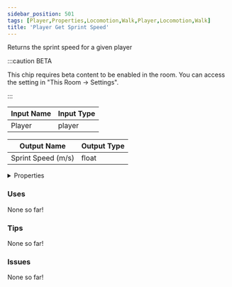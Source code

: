 ```yaml
---
sidebar_position: 501
tags: [Player,Properties,Locomotion,Walk,Player,Locomotion,Walk]
title: 'Player Get Sprint Speed'
---
```


Returns the sprint speed for a given player

:::caution BETA

This chip requires beta content to be enabled in the room. You can access the setting in "This Room -> Settings".

:::


<EsbSvg />

| Input Name | Input Type |
|-----------|-----------|
| Player | player |

| Output Name | Output Type |
|-----------|-----------|
| Sprint Speed (m/s) | float |


<details>
  <summary>Properties</summary>
  <div>
    <div>
    <table>
      <thead>
        <tr>
          <th>Is beta required?</th>
          <th>✅</th>
        </tr>
        <tr>
          <th>Is this chip a trolling risk?</th>
          <th>❌</th>
        </tr>
        <tr>
          <th>Is this chip a role assignment risk?</th>
          <th>❌</th>
        </tr>
        <tr>
          <th>Chip UUID</th>
          <th>345866e8-5b3b-41f1-84b7-e357643be3c7</th>
        </tr>
      </thead>
    </table>
    </div>
  </div>
</details>

### Uses

None so far!

### Tips

None so far!

### Issues

None so far!